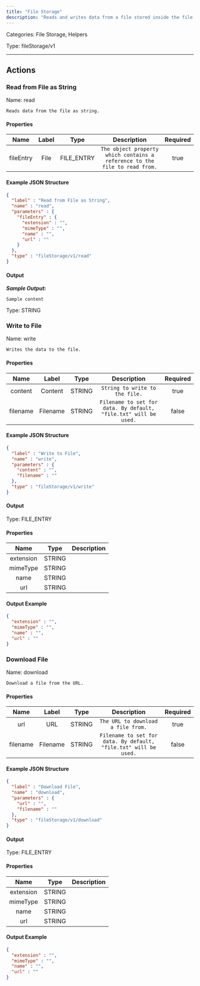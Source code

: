 ```yaml
---
title: "File Storage"
description: "Reads and writes data from a file stored inside the file storage."
---
```



Categories: File Storage, Helpers


Type: fileStorage/v1

<hr />




## Actions


### Read from File as String
Name: read

`Reads data from the file as string.`

#### Properties

|      Name       |      Label     |     Type     |     Description     | Required |
|:---------------:|:--------------:|:------------:|:-------------------:|:--------:|
| fileEntry | File | FILE_ENTRY | `The object property which contains a reference to the file to read from.` | true |

#### Example JSON Structure
```json
{
  "label" : "Read from File as String",
  "name" : "read",
  "parameters" : {
    "fileEntry" : {
      "extension" : "",
      "mimeType" : "",
      "name" : "",
      "url" : ""
    }
  },
  "type" : "fileStorage/v1/read"
}
```

#### Output


___Sample Output:___

```Sample content```



Type: STRING








### Write to File
Name: write

`Writes the data to the file.`

#### Properties

|      Name       |      Label     |     Type     |     Description     | Required |
|:---------------:|:--------------:|:------------:|:-------------------:|:--------:|
| content | Content | STRING | `String to write to the file.` | true |
| filename | Filename | STRING | `Filename to set for data. By default, "file.txt" will be used.` | false |

#### Example JSON Structure
```json
{
  "label" : "Write to File",
  "name" : "write",
  "parameters" : {
    "content" : "",
    "filename" : ""
  },
  "type" : "fileStorage/v1/write"
}
```

#### Output



Type: FILE_ENTRY


#### Properties

|     Name     |     Type     |     Description     |
|:------------:|:------------:|:-------------------:|
| extension | STRING |  |
| mimeType | STRING |  |
| name | STRING |  |
| url | STRING |  |




#### Output Example
```json
{
  "extension" : "",
  "mimeType" : "",
  "name" : "",
  "url" : ""
}
```


### Download File
Name: download

`Download a file from the URL.`

#### Properties

|      Name       |      Label     |     Type     |     Description     | Required |
|:---------------:|:--------------:|:------------:|:-------------------:|:--------:|
| url | URL | STRING | `The URL to download a file from.` | true |
| filename | Filename | STRING | `Filename to set for data. By default, "file.txt" will be used.` | false |

#### Example JSON Structure
```json
{
  "label" : "Download File",
  "name" : "download",
  "parameters" : {
    "url" : "",
    "filename" : ""
  },
  "type" : "fileStorage/v1/download"
}
```

#### Output



Type: FILE_ENTRY


#### Properties

|     Name     |     Type     |     Description     |
|:------------:|:------------:|:-------------------:|
| extension | STRING |  |
| mimeType | STRING |  |
| name | STRING |  |
| url | STRING |  |




#### Output Example
```json
{
  "extension" : "",
  "mimeType" : "",
  "name" : "",
  "url" : ""
}
```




